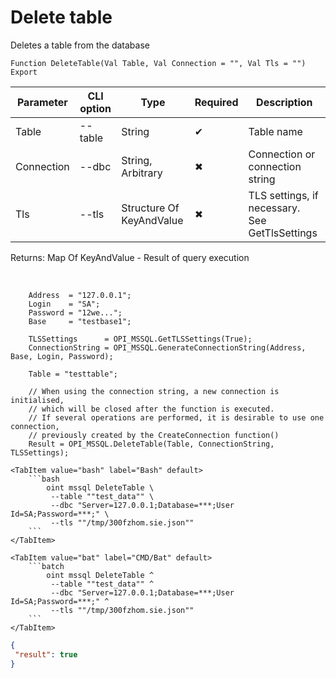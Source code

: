 ﻿---
sidebar_position: 8
description: Delete table and other functions to work with MSSQL in the Open Integration Package, a free open-source integration library for 1C:Enterprise 8, OneScript and CLI
keywords: [1C, 1С, 1С:Enterprise, 1С:Enterprise 8.3, API, Integration, Services, Exchange, OneScript, CLI, MSSQL]
---


# Delete table
 Deletes a table from the database



`Function DeleteTable(Val Table, Val Connection = "", Val Tls = "") Export`

  | Parameter | CLI option | Type | Required | Description |
  |-|-|-|-|-|
  | Table | --table | String | &#x2714; | Table name |
  | Connection | --dbc | String, Arbitrary | &#x2716; | Connection or connection string |
  | Tls | --tls | Structure Of KeyAndValue | &#x2716; | TLS settings, if necessary. See GetTlsSettings |

  
  Returns:  Map Of KeyAndValue - Result of query execution

<br/>




```bsl title="1C:Enterprise/OneScript code example"
    Address  = "127.0.0.1";
    Login    = "SA";
    Password = "12we...";
    Base     = "testbase1";

    TLSSettings      = OPI_MSSQL.GetTLSSettings(True);
    ConnectionString = OPI_MSSQL.GenerateConnectionString(Address, Base, Login, Password);

    Table = "testtable";

    // When using the connection string, a new connection is initialised,
    // which will be closed after the function is executed.
    // If several operations are performed, it is desirable to use one connection,
    // previously created by the CreateConnection function()
    Result = OPI_MSSQL.DeleteTable(Table, ConnectionString, TLSSettings);
```
 

 <Tabs>
  
    <TabItem value="bash" label="Bash" default>
        ```bash
            oint mssql DeleteTable \
             --table ""test_data"" \
             --dbc "Server=127.0.0.1;Database=***;User Id=SA;Password=***;" \
             --tls ""/tmp/300fzhom.sie.json""
        ```
    </TabItem>
  
    <TabItem value="bat" label="CMD/Bat" default>
        ```batch
            oint mssql DeleteTable ^
             --table ""test_data"" ^
             --dbc "Server=127.0.0.1;Database=***;User Id=SA;Password=***;" ^
             --tls ""/tmp/300fzhom.sie.json""
        ```
    </TabItem>
</Tabs>


```json title="Result"
{
 "result": true
}
```

